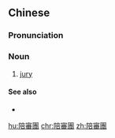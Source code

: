 {{also|陪审团}}
==Chinese==
{{zh-forms|s=陪审团}}

===Pronunciation===
{{zh-pron
|m=péishěntuán
|c=pui4 sam2 tyun4
|cat=n
}}

===Noun===
{{zh-noun}}

# [[jury]]

====See also====
* {{zh-l|陪審員}}

[[hu:陪審團]]
[[chr:陪審團]]
[[zh:陪審團]]